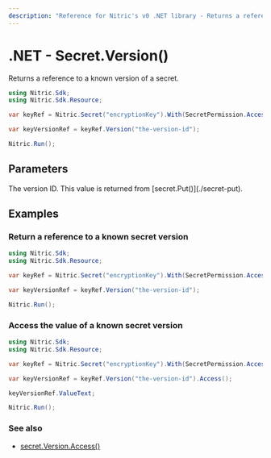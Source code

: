 ```yaml
---
description: "Reference for Nitric's v0 .NET library - Returns a reference to a known version of a secret."
---
```


# .NET - Secret.Version()

Returns a reference to a known version of a secret.

```csharp
using Nitric.Sdk;
using Nitric.Sdk.Resource;

var keyRef = Nitric.Secret("encryptionKey").With(SecretPermission.Accessing);

var keyVersionRef = keyRef.Version("the-version-id");

Nitric.Run();
```

## Parameters

<Properties>
  <Property name="version" required type="string">
    The version ID. This value is returned from [secret.Put()](./secret-put).
  </Property>
</Properties>

## Examples

### Return a reference to a known secret version

```csharp
using Nitric.Sdk;
using Nitric.Sdk.Resource;

var keyRef = Nitric.Secret("encryptionKey").With(SecretPermission.Accessing);

var keyVersionRef = keyRef.Version("the-version-id");

Nitric.Run();
```

### Access the value of a known secret version

```csharp
using Nitric.Sdk;
using Nitric.Sdk.Resource;

var keyRef = Nitric.Secret("encryptionKey").With(SecretPermission.Accessing);

var keyVersionRef = keyRef.Version("the-version-id").Access();

keyVersionRef.ValueText;

Nitric.Run();
```

### See also

- [secret.Version.Access()](./secret-version-access)
